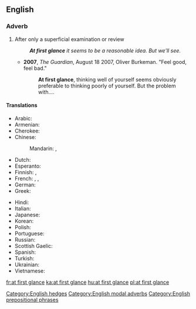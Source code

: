 {{also|at a glance|glance}}
==English==

===Adverb===
{{en-adv|head=[[at]] [[first]] [[glance]]|-}}

# {{label|en|modal}} After only a superficial examination or review
#: '''''At first glance''' it seems to be a reasonable idea. But we'll see.''
#* '''2007''', ''The Guardian'', August 18 2007, Oliver Burkeman. "Feel good, feel bad."
#*: '''At first glance''', thinking well of yourself seems obviously preferable to thinking poorly of yourself. But the problem with....

====Translations====
{{trans-top|after only a superficial examination or review}}
* Arabic: {{t|ar|لِلْوَهْلَة اَلْأُولَى|tr=li-l-wahla l-ʾūlā}}
* Armenian: {{t|hy|առաջին հայացքից|sc=Armn}}
* Cherokee: {{t|chr|ᎢᎬᏱ ᎠᎪᏩᏛᏗ|tr=igvyi agowadvdi|sc=Cher}}
* Chinese:
*: Mandarin: {{t|cmn|乍看|tr=zhàkàn|sc=Hani}}, {{t|cmn|看一眼|tr=kàn yīyǎn|sc=Hani}}
* Dutch: {{t|nl|op het eerste gezicht}}
* Esperanto: {{t|eo|unuavide}}
* Finnish: {{t|fi|ensisilmäyksellä}}, {{t|fi|ensinäkemältä}}
* French: {{t+|fr|à première vue}}, {{t+|fr|de prime abord}}, {{t+|fr|au premier abord}}
* German: {{t|de|auf den ersten Blick}}
* Greek: {{t|el|εκ πρώτης όψεως}}
{{trans-mid}}
* Hindi: {{t-needed|hi}}
* Italian: {{t|it|a prima vista}}
* Japanese: {{t|ja|一目見ただけで|tr=hitome mita dake-de}}
* Korean: {{t|ko|일견하여|sc=Hang}}
* Polish: {{t+|pl|na pierwszy rzut oka}}
* Portuguese: {{t|pt|à primeira vista}}
* Russian: {{t+|ru|на пе́рвый взгляд}}
* Scottish Gaelic: {{t|gd|air a' chiad shealladh}}
* Spanish: {{t|es|a primera vista}}
* Turkish: {{t|tr|ilk bakışta}}
* Ukrainian: {{t+|uk|на пе́рший погляд}}
* Vietnamese: {{t-needed|vi}}
{{trans-bottom}}

[[Category:English hedges]]
[[Category:English modal adverbs]]
[[Category:English prepositional phrases]]

[[fr:at first glance]]
[[ka:at first glance]]
[[hu:at first glance]]
[[pl:at first glance]]